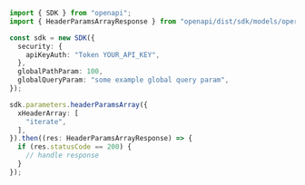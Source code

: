 ```typescript showLineNumbers copy filename="Header Params Array usage example"
import { SDK } from "openapi";
import { HeaderParamsArrayResponse } from "openapi/dist/sdk/models/operations";

const sdk = new SDK({
  security: {
    apiKeyAuth: "Token YOUR_API_KEY",
  },
  globalPathParam: 100,
  globalQueryParam: "some example global query param",
});

sdk.parameters.headerParamsArray({
  xHeaderArray: [
    "iterate",
  ],
}).then((res: HeaderParamsArrayResponse) => {
  if (res.statusCode == 200) {
    // handle response
  }
});
```
